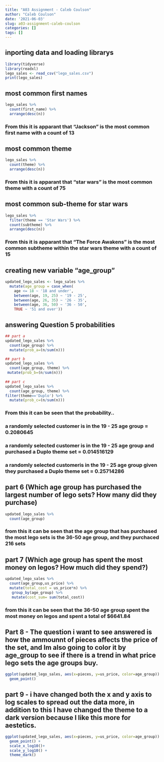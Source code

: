 ```yaml
---
title: "A03 Assignment - Caleb Coulson"
author: "Caleb Coulson"
date: '2021-06-03'
slug: a03-assignment-caleb-coulson
categories: []
tags: []
---
```


## inporting data and loading librarys
```r
library(tidyverse)
library(readxl)
lego_sales <- read_csv("lego_sales.csv")
print(lego_sales)
```

## most common first names 
```r
lego_sales %>%
  count(first_name) %>%
  arrange(desc(n))
```
### From this it is apparant that "Jackson" is the most common first name with a count of 13

## most common theme
```r
lego_sales %>%
  count(theme) %>%
  arrange(desc(n))
```
### From this it is apparant that "star wars" is the most common theme with a count of 75


## most common sub-theme for star wars
```r
lego_sales %>%
  filter(theme == 'Star Wars') %>%
  count(subtheme) %>%
  arrange(desc(n))
```
### From this it is apparant that "The Force Awakens" is the most common subtheme within the star wars theme with a count of 15

## creating new variable "age_group"
```r
updated_lego_sales <- lego_sales %>%
  mutate(age_group = case_when(
    age <= 18 ~ '18 and under',
    between(age, 19, 25) ~ '19 - 25',
    between(age, 26, 35) ~ '26 - 35',
    between(age, 36, 50) ~ '36 - 50',
    TRUE ~ '51 and over'))
```

## answering Question 5 probabilities
```r
## part a
updated_lego_sales %>%
  count(age_group) %>%
  mutate(prob_a=(n/sum(n)))

## part b
updated_lego_sales %>%
  count(age_group, theme) %>%
 mutate(prob_b=(n/sum(n)))
 
## part c
updated_lego_sales %>%
  count(age_group, theme) %>%
filter(theme=='Duplo') %>%
  mutate(prob_c=(n/sum(n)))

```
### From this it can be seen that the probability..
### a randomly selected customer is in the 19 - 25 age group = 0.2080645
### a randomly selected customer is in the 19 - 25 age group and purchased a Duplo theme set = 0.014516129
###  a randomly selected customeris in the 19 - 25 age group given they purchased a Duplo theme set = 0.25714286	

## part 6 (Which age group has purchased the largest number of lego sets? How many did they purchase)
```r
updated_lego_sales %>%
  count(age_group)
```
### from this it can be seen that the age group that has purchased the most lego sets is the 36-50 age group, and they purchaced 216 sets

## part 7 (Which age group has spent the most money on legos? How much did they spend?)
```r
updated_lego_sales %>%
  count(age_group,us_price) %>%
  mutate(total_cost = us_price*n) %>%
   group_by(age_group) %>%
   mutate(cost_sum= sum(total_cost))
```
### from this it can be seen that the 36-50 age group spent the most money on legos and spent a total of $6641.84


## Part 8 - The question i want to see answered is how the ammounnt of pieces affects the price of the set, and Im also going to color it by age_group to see if there is a trend in what price lego sets the age groups buy.
```r
ggplot(updated_lego_sales, aes(x=pieces, y=us_price, color=age_group)) +
  geom_point() 
```

## part 9 - i have changed both the x and y axis to log scales to spread out the data more, in addition to this I have changed the theme to a dark version because I like this more for aestetics.
```r
ggplot(updated_lego_sales, aes(x=pieces, y=us_price, color=age_group)) +
  geom_point() +
  scale_x_log10()+
  scale_y_log10() + 
  theme_dark()
```

